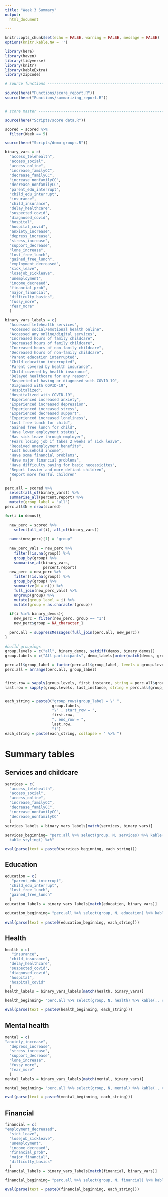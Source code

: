 ```yaml
---
title: "Week 3 Summary"
output: 
  html_document
  
---
```


```r
knitr::opts_chunk$set(echo = FALSE, warning = FALSE, message = FALSE)
options(knitr.kable.NA = '')
```

```r
library(here)
library(haven)
library(tidyverse)
library(knitr)
library(kableExtra)
library(zipcode)
```


```r

# source functions --------------------------------------------------------

source(here("Functions/score_report.R"))
source(here("Functions/summarizing_report.R"))


# score master --------------------------------------------------------

source(here("Scripts/score data.R"))

scored = scored %>%
  filter(Week == 5)

```

```r
source(here("Scripts/demo groups.R"))
```

```r
binary_vars = c(
  "access_telehealth",
  "access_social",
  "access_online",
  "increase_familyCC",
  "decrease_familyCC",
  "increase_nonfamilyCC",
  "decrease_nonfamilyCC",
  "parent_edu_interrupt",
  "child_edu_interrupt",
  "insurance",
  "child_insurance",
  "delay_healthcare",
  "suspected_covid",
  "diagnosed_covid",
  "hospital",
  "hospital_covid",
  "anxiety_increase",
  "depress_increase",
  "stress_increase",
  "support_decrease",
  "lone_increase",
  "lost_free_lunch",
  "gained_free_lunch",
  "employment_decreased",
  "sick_leave",
  "losejob_sickleave",
  "unemployment",
  "income_decreaed",
  "financial_prob",
  "major_financial",
  "difficulty_basics",
  "fussy_more",
  "fear_more"
  )

binary_vars_labels = c(
  "Accessed telehealth services",
  "Accessed social/emotional health online",
  "Accessed any online/digital services",
  "Increased hours of family childcare",
  "Decreased hours of family childcare",
  "Increased hours of non-family childcare",
  "Decreased hours of non-family childcare",
  "Parent education interrupted",
  "Child education interrupted",
  "Parent covered by health insurance",
  "Child covered by health insurance",
  "Delayed healthcare for any reason",
  "Suspected of having or diagnosed with COVID-19",
  "Diagnosed with COVID-19",
  "Hospitalized",
  "Hospitalized with COVID-19",
  "Experienced increased anxiety",
  "Experienced increased depression",
  "Experienced increased stress",
  "Experienced decreased support",
  "Experienced increased loneliness",
  "Lost free lunch for child",
  "Gained free lunch for child",
  "Have lower employment status",
  "Has sick leave through employer",
  "Fears losing job if takes 2 weeks of sick leave",
  "Received unemployment benefits",
  "Lost household income",
  "Have some financial problems",
  "Have major financial problems",
  "Have difficulty paying for basic necessicites",
  "Report fussier and more defiant children",
  "Report more fearful children"
  )
```

```r
perc.all = scored %>%
  select(all_of(binary_vars)) %>%
  summarise_all(percent.report) %>%
  mutate(group_label = "all")
perc.all$N = nrow(scored)
```

```r
for(i in demos){
  
  new_perc = scored %>%
    select(all_of(i), all_of(binary_vars))
  
  names(new_perc)[1] = "group" 
  
  new_perc_vals = new_perc %>%
    filter(!is.na(group)) %>%
    group_by(group) %>%
    summarise_at(binary_vars, 
                 percent.report)
  new_perc = new_perc %>%
    filter(!is.na(group)) %>%
    group_by(group) %>%
    summarize(N = n()) %>%
    full_join(new_perc_vals) %>%
    ungroup(group) %>%
    mutate(group_label = i) %>%
    mutate(group = as.character(group))
  
  if(i %in% binary_demos){
    new_perc = filter(new_perc, group == "1")
    new_perc$group = NA_character_}
  
  perc.all = suppressMessages(full_join(perc.all, new_perc))
}


```

```r
#build groupings
group.levels = c("all", binary_demos, setdiff(demos, binary_demos))
group.labels = c("All participants", demo_labels[order(match(demos, group.levels))])

perc.all$group_label = factor(perc.all$group_label, levels = group.levels)
perc.all = arrange(perc.all, group_label)


first.row = sapply(group.levels, first_instance, string = perc.all$group_label)
last.row = sapply(group.levels, last_instance, string = perc.all$group_label)


each_string = paste0("group_rows(group_label = \" ", 
                     group.labels, 
                     "\" , start_row = ", 
                     first.row, 
                     ", end_row = ", 
                     last.row, 
                     ")")
each_string = paste(each_string, collapse = " %>% ")

```

# Summary tables{.tabset .tabset-pills}

## Services and childcare

```r
services = c(
  "access_telehealth",
  "access_social",
  "access_online",
  "increase_familyCC",
  "decrease_familyCC",
  "increase_nonfamilyCC",
  "decrease_nonfamilyCC"
  )
services_labels = binary_vars_labels[match(services, binary_vars)]

services_beginning= "perc.all %>% select(group, N, services) %>% kable(., col.names = c(\"Group\", \"Sample Size\", services_labels)) %>%
  kable_styling() %>%"

eval(parse(text = paste0(services_beginning, each_string)))
```


## Education

```r
education = c(
   "parent_edu_interrupt",
  "child_edu_interrupt",
  "lost_free_lunch",
  "gained_free_lunch"
  )
education_labels = binary_vars_labels[match(education, binary_vars)]

education_beginning= "perc.all %>% select(group, N, education) %>% kable(., col.names = c(\"Group\", \"Sample Size\", education_labels)) %>% kable_styling() %>% "

eval(parse(text = paste0(education_beginning, each_string)))
```

## Health

```r
health = c(
   "insurance",
  "child_insurance",
  "delay_healthcare",
  "suspected_covid",
  "diagnosed_covid",
  "hospital",
  "hospital_covid"
  )
health_labels = binary_vars_labels[match(health, binary_vars)]

health_beginning= "perc.all %>% select(group, N, health) %>% kable(., col.names = c(\"Group\", \"Sample Size\", health_labels)) %>% kable_styling() %>% "

eval(parse(text = paste0(health_beginning, each_string)))
```


## Mental health

```r
mental = c(
"anxiety_increase",
  "depress_increase",
  "stress_increase",
  "support_decrease",
  "lone_increase",
  "fussy_more",
  "fear_more"
  )
mental_labels = binary_vars_labels[match(mental, binary_vars)]

mental_beginning= "perc.all %>% select(group, N, mental) %>% kable(., col.names = c(\"Group\", \"Sample Size\", mental_labels)) %>% kable_styling() %>% "

eval(parse(text = paste0(mental_beginning, each_string)))
```

## Financial 

```r
financial = c(
"employment_decreased",
  "sick_leave",
  "losejob_sickleave",
  "unemployment",
  "income_decreaed",
  "financial_prob",
  "major_financial",
  "difficulty_basics"
  )
financial_labels = binary_vars_labels[match(financial, binary_vars)]

financial_beginning= "perc.all %>% select(group, N, financial) %>% kable(., col.names = c(\"Group\", \"Sample Size\", financial_labels)) %>% kable_styling() %>% "

eval(parse(text = paste0(financial_beginning, each_string)))
```